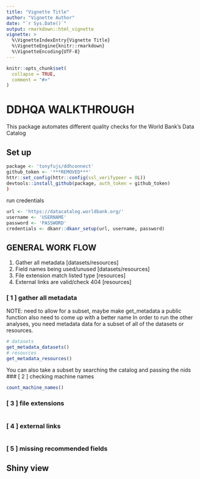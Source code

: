 ```yaml
---
title: "Vignette Title"
author: "Vignette Author"
date: "`r Sys.Date()`"
output: rmarkdown::html_vignette
vignette: >
  %\VignetteIndexEntry{Vignette Title}
  %\VignetteEngine{knitr::rmarkdown}
  %\VignetteEncoding{UTF-8}
---
```


```r
knitr::opts_chunk$set(
  collapse = TRUE,
  comment = "#>"
)
```
# DDHQA WALKTHROUGH
This package automates different quality checks for the World Bank's Data Catalog

## Set up
```r
package <- 'tonyfujs/ddhconnect'
github_token <- '***REMOVED***'
httr::set_config(httr::config(ssl_verifypeer = 0L))
devtools::install_github(package, auth_token = github_token)
)
```

run credentials
```r
url <- 'https://datacatalog.worldbank.org/'
username <- 'USERNAME'
password <- 'PASSWORD'
credentials <- dkanr::dkanr_setup(url, username, password)
```

## GENERAL WORK FLOW
1. Gather all metadata [datasets/resources]
2. Field names being used/unused [datasets/resources]
3. File extension match listed type [resources]
4. External links are valid/check 404 [resources]

### [ 1 ] gather all metadata
NOTE: need to allow for a subset, maybe make get_metadata a public function
also need to come up with a better name
In order to run the other analyses, you need metadata data for a subset of all of the datasets or resources.
```r
# datasets
get_metadata_datasets()
# resources
get_metadata_resources()
```

You can also take a subset by searching the catalog and passing the nids
### [ 2 ] checking machine names
```r
count_machine_names()
```

### [ 3 ] file extensions
```r
```



### [ 4 ] external links
```r
```

### [ 5 ] missing recommended fields

## Shiny view
